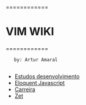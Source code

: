 
============
= VIM WIKI =
============
	
	by: Artur Amaral
	
* [[Estudos desenvolvimento]]
* [[Eloquent Javascript]]
* [[Carreira]]
* [[Zet]]
